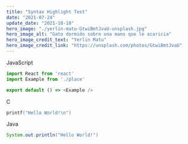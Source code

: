 ```yaml
---
title: "Syntax Highlight Test"
date: "2021-07-24"
update_date: "2021-10-10"
hero_image: "./yerlin-matu-GtwiBmtJvaU-unsplash.jpg"
hero_image_alt: "Gato dormido sobre una mano que le acaricia"
hero_image_credit_text: "Yerlin Matu"
hero_image_credit_link: "https://unsplash.com/photos/GtwiBmtJvaU"
---
```

JavaScript
```js
import React from 'react'
import Example from './place'

export default () => <Example />
```
C
```c
printf("Hello World!\n")
``` 
Java
```java
System.out.println("Hello World!")
```